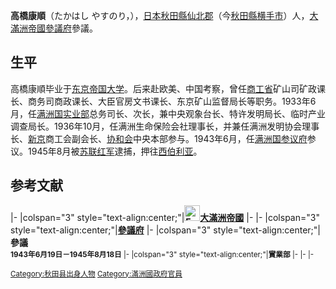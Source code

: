 {{Infobox President
|name              = 高橋康順
|original_name     = 高橋 康順
|image             = 
|imagesize         = 
|caption           = 
|office            = [[滿洲國參議府|參議府]]
|title             = 參議
|monarch           = 康德帝（[[溥儀|溥儀]]）
|1blankname        = 議長
|1namedata         = [[臧式毅|臧式毅]]
|2blankname        = 副議長
|2namedata         = {{Link-ja|橋本虎之助|橋本虎之助}}
|term_start        = 1943年6月19日
|term_end          = 1945年8月18日
|office1           = 實業部
|title1            = 次長
|monarch1          = 康德帝（溥儀）
|primeminister1    = [[張景惠|張景惠]]
|2blankname1       = 大臣
|2namedata1        = [[丁鑑修|丁鑑修]]
|term_start1       = 1936年8月25日
|term_end1         = 1936年10月22日
|predecessor1      = 職位創建
|successor1        = 職位廢止
|title2            = 總務司長
|monarch2          = 康德帝（溥儀）
|primeminister2    = [[鄭孝胥|鄭孝胥]]→張景惠
|2blankname2       = 總長→<br>大臣
|2namedata2        = [[張燕卿|張燕卿]]→丁鑑修
|3blankname2       = 次長
|3namedata2        = 無→自己
|term_start2       = 1933年6月21日
|term_end2         = 1936年10月8日
|predecessor2      = [[松島鑑|松島鑑]]
|successor2        = [[岸信介|岸信介]]
|birth_date        = 1891年
|birth_place       = {{JPN-EMP}}[[秋田縣|秋田縣]][[仙北郡|仙北郡]]{{link-ja|金澤村|金沢町 (秋田県)}}（今{{JPN}}[[秋田縣|秋田縣]][[横手市|横手市]]）
|death_date        = ？
|death_place       = {{PRC}}[[遼寧省|遼寧省]][[撫順市|撫順市]][[郊區_(撫順市)|郊區]]（今{{PRC}}遼寧省撫順市順城區）
|alma_mater        = [[東京大學大學院法學政治學研究科及法學部|帝國大學法學部佛法科]]（1916年）
|profession        = [[農商務省|農商務省]][[官僚|官僚]]、{{link-ja|商工省|商工省}}官僚、[[政治人物|政治人物]]
}}
'''高橋康順'''（たかはし やすのり，{{bd|1891年||？||catIdx=Takahashi, Yasunori}}），[[日本|日本]][[秋田縣|秋田縣]][[仙北郡|仙北郡]]{{link-ja|金澤村|金沢町 (秋田県)}}（今[[秋田縣|秋田縣]][[横手市|横手市]]）人，[[大滿洲帝國|大滿洲帝國]][[滿洲國參議府|參議府]]參議。

==生平==
高橋康順毕业于[[东京帝国大学|东京帝国大学]]。后来赴欧美、中国考察，曾任[[商工省|商工省]]矿山司矿政课长、商务司商政课长、大臣官房文书课长、东京矿山监督局长等职务。1933年6月，任[[满洲国实业部|满洲国实业部]]总务司长、次长，兼中央观象台长、特许发明局长、临时产业调查局长。1936年10月，任满洲生命保险会社理事长，并兼任满洲发明协会理事长、[[新京|新京]]商工会副会长、[[协和会|协和会]]中央本部参与。1943年6月，任[[满洲国参议府|满洲国参议府]]参议。1945年8月被[[苏联红军|苏联红军]]逮捕，押往[[西伯利亚|西伯利亚]]。

==参考文献==
{{reflist}}

{{start box}}
|-
|colspan="3" style="text-align:center;"|'''[[File:Emblem_of_the_Emperor_of_Manchukuo.svg|25px]][[大滿洲帝國|大滿洲帝國]]'''
|-
{{s-off}}
|-
|colspan="3" style="text-align:center;"|'''[[滿洲國參議府|參議府]]'''
|-
|colspan="3" style="text-align:center;"|'''參議<br><small>1943年6月19日－1945年8月18日'''
|-
|colspan="3" style="text-align:center;"|'''實業部'''
|-
{{s-before|職位創建}}
{{s-title|次長<br><small>1936年8月25日－1936年10月22日}}
{{s-after|職位廢止}}
|-
{{s-before|[[松島鑑|松島鑑]]}}
{{s-title|總務司長<br><small>1933年6月21日－1936年10月8日}}
{{s-after|[[岸信介|岸信介]]}}
|-
{{end box}}

{{DEFAULTSORT:Takahashi}}
[[Category:秋田县出身人物|Category:秋田县出身人物]]
[[Category:滿洲國政府官員|Category:滿洲國政府官員]]